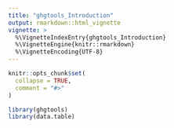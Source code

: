 ```yaml
---
title: "ghgtools_Introduction"
output: rmarkdown::html_vignette
vignette: >
  %\VignetteIndexEntry{ghgtools_Introduction}
  %\VignetteEngine{knitr::rmarkdown}
  %\VignetteEncoding{UTF-8}
---
```


```r
knitr::opts_chunk$set(
  collapse = TRUE,
  comment = "#>"
)
```

```r
library(ghgtools)
library(data.table)
```
